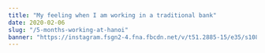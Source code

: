---
title: "My feeling when I am working in a traditional bank"
date: 2020-02-06
slug: "/5-months-working-at-hanoi"
banner: "https://instagram.fsgn2-4.fna.fbcdn.net/v/t51.2885-15/e35/s1080x1080/66944341_743920049397453_4377136716245653801_n.jpg?_nc_ht=instagram.fsgn2-4.fna.fbcdn.net&_nc_cat=109&_nc_ohc=eUvrUS_AcFoAX-R5lAq&oh=05d90a99b91ef2a00b7bd9e6320318dd&oe=5EC3FA8D"
---

